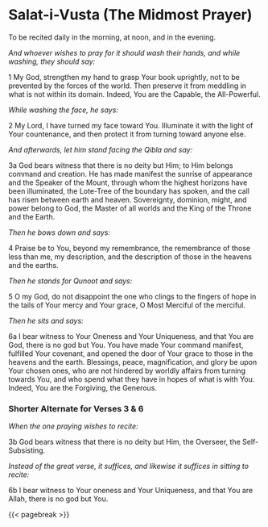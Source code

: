 # Salat-i-Vusta (The Midmost Prayer) {#sec-salat-i-vusta .unnumbered}

To be recited daily in the morning, at noon, and in the evening.

*And whoever wishes to pray for it should wash their hands, and while washing, they should say:*

1 My God, strengthen my hand to grasp Your book uprightly, not to be prevented by the forces of the world. Then preserve it from meddling in what is not within its domain. Indeed, You are the Capable, the All-Powerful.

*While washing the face, he says:*

2 My Lord, I have turned my face toward You. Illuminate it with the light of Your countenance, and then protect it from turning toward anyone else.

*And afterwards, let him stand facing the Qibla and say:*

3a God bears witness that there is no deity but Him; to Him belongs command and creation. He has made manifest the sunrise of appearance and the Speaker of the Mount, through whom the highest horizons have been illuminated, the Lote-Tree of the boundary has spoken, and the call has risen between earth and heaven. Sovereignty, dominion, might, and power belong to God, the Master of all worlds and the King of the Throne and the Earth.

*Then he bows down and says:*

4 Praise be to You, beyond my remembrance, the remembrance of those less than me, my description, and the description of those in the heavens and the earths.

*Then he stands for Qunoot and says:*

5 O my God, do not disappoint the one who clings to the fingers of hope in the tails of Your mercy and Your grace, O Most Merciful of the merciful.

*Then he sits and says:*

6a I bear witness to Your Oneness and Your Uniqueness, and that You are God, there is no god but You. You have made Your command manifest, fulfilled Your covenant, and opened the door of Your grace to those in the heavens and the earth. Blessings, peace, magnification, and glory be upon Your chosen ones, who are not hindered by worldly affairs from turning towards You, and who spend what they have in hopes of what is with You. Indeed, You are the Forgiving, the Generous.

### Shorter Alternate for Verses 3 & 6

*When the one praying wishes to recite:*

3b God bears witness that there is no deity but Him, the Overseer, the Self-Subsisting.

*Instead of the great verse, it suffices, and likewise it suffices in sitting to recite:*

6b I bear witness to Your oneness and Your Uniqueness, and that You are Allah, there is no god but You.

{{< pagebreak >}}
